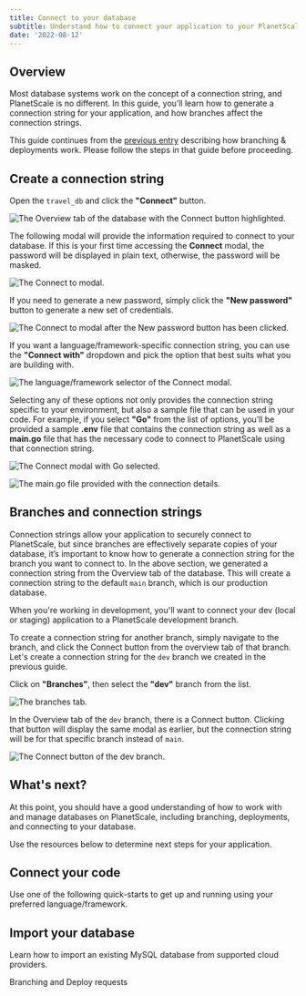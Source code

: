 ```yaml
---
title: Connect to your database
subtitle: Understand how to connect your application to your PlanetScale database.
date: '2022-08-12'
---
```


## Overview

Most database systems work on the concept of a connection string, and PlanetScale is no different. In this guide, you’ll learn how to generate a connection string for your application, and how branches affect the connection strings.

<InfoBlock type="note">

This guide continues from the [previous entry](/docs/onboarding/branching-and-deploy-requests) describing how branching & deployments work. Please follow the steps in that guide before proceeding.

</InfoBlock>

## Create a connection string

Open the `travel_db` and click the **"Connect"** button.

![The Overview tab of the database with the Connect button highlighted.](/docs/img/docs/connect-to-your-database/the-overview-tab-of-the-database-with-the-connect-button-highlighted.png)

The following modal will provide the information required to connect to your database. If this is your first time accessing the **Connect** modal, the password will be displayed in plain text, otherwise, the password will be masked.

![The Connect to modal.](/docs/img/docs/connect-to-your-database/the-connect-to-modal.png)

If you need to generate a new password, simply click the **"New password"** button to generate a new set of credentials.

![The Connect to modal after the New password button has been clicked.](/docs/img/docs/connect-to-your-database/the-connect-to-modal-after-the-new-password-button-has-been-clicked.png)

If you want a language/framework-specific connection string, you can use the **"Connect with"** dropdown and pick the option that best suits what you are building with. 

![The language/framework selector of the Connect modal.](/docs/img/docs/connect-to-your-database/the-language-framework-selector-of-the-connect-modal.png)

Selecting any of these options not only provides the connection string specific to your environment, but also a sample file that can be used in your code. For example, if you select **"Go"** from the list of options, you’ll be provided a sample **.env** file that contains the connection string as well as a **main.go** file that has the necessary code to connect to PlanetScale using that connection string.

![The Connect modal with Go selected.](/docs/img/docs/connect-to-your-database/the-connect-modal-with-go-selected.png)

![The main.go file provided with the connection details.](/docs/img/docs/connect-to-your-database/the-main-go-file-provided-with-the-connection-details.png)

## Branches and connection strings

Connection strings allow your application to securely connect to PlanetScale, but since branches are effectively separate copies of your database, it’s important to know how to generate a connection string for the branch you want to connect to. In the above section, we generated a connection string from the Overview tab of the database. This will create a connection string to the default `main` branch, which is our production database. 

When you're working in development, you'll want to connect your dev (local or staging) application to a PlanetScale development branch.

To create a connection string for another branch, simply navigate to the branch, and click the Connect button from the overview tab of that branch. Let's create a connection string for the `dev` branch we created in the previous guide. 

Click on **"Branches"**, then select the **"dev"** branch from the list.

![The branches tab.](/docs/img/docs/connect-to-your-database/the-branches-tab.png)

In the Overview tab of the `dev` branch, there is a Connect button. Clicking that button will display the same modal as earlier, but the connection string will be for that specific branch instead of `main`.

![The Connect button of the dev branch.](/docs/img/docs/connect-to-your-database/the-connect-button-of-the-dev-branch.png)

## What's next?

At this point, you should have a good understanding of how to work with and manage databases on PlanetScale, including branching, deployments, and connecting to your database. 

Use the resources below to determine next steps for your application.

## Connect your code

Use one of the following quick-starts to get up and running using your preferred language/framework.

<QuickStartsGrid />

## Import your database

Learn how to import an existing MySQL database from supported cloud providers.

<ImportGuidesGrid />

<ButtonLink href="/onboarding/branching-and-deploy-requests" className="mt-3 mb-0">
  <span><Icon name="chevron-left" size="large" className="inline-block" /> Branching and Deploy requests</span>
</ButtonLink>

<GetHelp />
